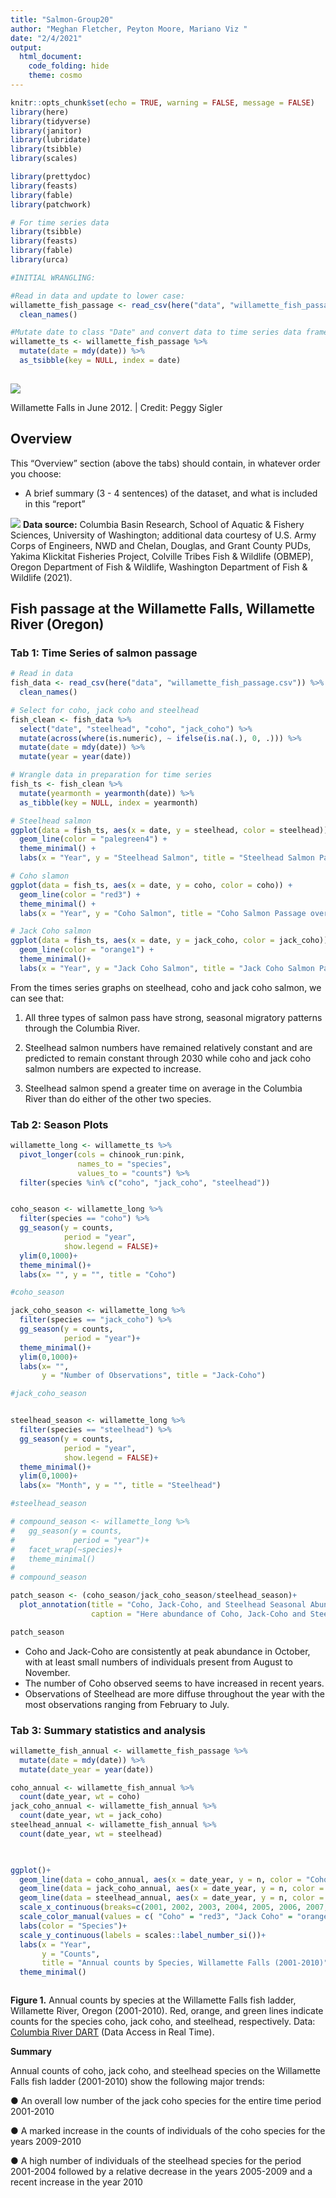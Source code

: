 ```yaml
---
title: "Salmon-Group20"
author: "Meghan Fletcher, Peyton Moore, Mariano Viz "
date: "2/4/2021"
output: 
  html_document:
    code_folding: hide
    theme: cosmo
---
```



```r
knitr::opts_chunk$set(echo = TRUE, warning = FALSE, message = FALSE)
library(here)
library(tidyverse)
library(janitor)
library(lubridate)
library(tsibble)
library(scales)

library(prettydoc)
library(feasts)
library(fable)
library(patchwork)

# For time series data
library(tsibble)
library(feasts)
library(fable)
library(urca)

```


```r
#INITIAL WRANGLING:

#Read in data and update to lower case:
willamette_fish_passage <- read_csv(here("data", "willamette_fish_passage.csv"))%>% 
  clean_names()

#Mutate date to class "Date" and convert data to time series data frame (tsibble):
willamette_ts <- willamette_fish_passage %>% 
  mutate(date = mdy(date)) %>%
  as_tsibble(key = NULL, index = date)
  


```

![](https://higherlogicdownload.s3.amazonaws.com/SAVINGPLACES/UploadedImages/23769d2e-1cf3-4995-b107-58280aeb6b76/Willamette_Falls_Locks/2012_6_20_Willamette_Falls_looking_east___Photo_by_Peggy_Sigler_.jpg)

Willamette Falls in June 2012. | Credit: Peggy Sigler




## Overview
This “Overview” section (above the tabs) should contain, in whatever order you choose:

- A brief summary (3 - 4 sentences) of the dataset, and what is included in this “report”

![](https://www.bpa.gov/efw/image/map-where-we-work.jpg)
**Data source:** Columbia Basin Research, School of Aquatic & Fishery Sciences, University of Washington; additional data courtesy of U.S. Army Corps of Engineers, NWD and Chelan, Douglas, and Grant County PUDs, Yakima Klickitat Fisheries Project, Colville Tribes Fish & Wildlife (OBMEP), Oregon Department of Fish & Wildlife, Washington Department of Fish & Wildlife (2021).



## Fish passage at the Willamette Falls, Willamette River (Oregon) {.tabset}


### Tab 1: Time Series of salmon passage

```r
# Read in data
fish_data <- read_csv(here("data", "willamette_fish_passage.csv")) %>% 
  clean_names()

# Select for coho, jack coho and steelhead
fish_clean <- fish_data %>% 
  select("date", "steelhead", "coho", "jack_coho") %>% 
  mutate(across(where(is.numeric), ~ ifelse(is.na(.), 0, .))) %>% 
  mutate(date = mdy(date)) %>% 
  mutate(year = year(date))
```

```r
# Wrangle data in preparation for time series
fish_ts <- fish_clean %>% 
  mutate(yearmonth = yearmonth(date)) %>% 
  as_tibble(key = NULL, index = yearmonth) 
```

```r
# Steelhead salmon
ggplot(data = fish_ts, aes(x = date, y = steelhead, color = steelhead)) +
  geom_line(color = "palegreen4") +
  theme_minimal() +
  labs(x = "Year", y = "Steelhead Salmon", title = "Steelhead Salmon Passage over Time")
```

```r
# Coho slamon
ggplot(data = fish_ts, aes(x = date, y = coho, color = coho)) +
  geom_line(color = "red3") +
  theme_minimal() +
  labs(x = "Year", y = "Coho Salmon", title = "Coho Salmon Passage over Time")
```

```r
# Jack Coho salmon
ggplot(data = fish_ts, aes(x = date, y = jack_coho, color = jack_coho)) +
  geom_line(color = "orange1") +
  theme_minimal()+
  labs(x = "Year", y = "Jack Coho Salmon", title = "Jack Coho Salmon Passage over Time")
```
From the times series graphs on steelhead, coho and jack coho salmon, we can see that:

1. All three types of salmon pass have strong, seasonal migratory patterns through the Columbia River.

2. Steelhead salmon numbers have remained relatively constant and are predicted to remain constant through 2030 while coho and jack coho salmon numbers are expected to increase.

3. Steelhead salmon spend a greater time on average in the Columbia River than do either of the other two species. 

### Tab 2: Season Plots 


```r
willamette_long <- willamette_ts %>% 
  pivot_longer(cols = chinook_run:pink, 
               names_to = "species", 
               values_to = "counts") %>% 
  filter(species %in% c("coho", "jack_coho", "steelhead"))


coho_season <- willamette_long %>% 
  filter(species == "coho") %>% 
  gg_season(y = counts, 
            period = "year", 
            show.legend = FALSE)+
  ylim(0,1000)+
  theme_minimal()+
  labs(x= "", y = "", title = "Coho")

#coho_season

jack_coho_season <- willamette_long %>% 
  filter(species == "jack_coho") %>% 
  gg_season(y = counts, 
            period = "year")+
  theme_minimal()+
  ylim(0,1000)+
  labs(x= "", 
       y = "Number of Observations", title = "Jack-Coho")

#jack_coho_season


steelhead_season <- willamette_long %>% 
  filter(species == "steelhead") %>% 
  gg_season(y = counts, 
            period = "year", 
            show.legend = FALSE)+
  theme_minimal()+
  ylim(0,1000)+
  labs(x= "Month", y = "", title = "Steelhead") 

#steelhead_season

# compound_season <- willamette_long %>% 
#   gg_season(y = counts, 
#             period = "year")+
#   facet_wrap(~species)+
#   theme_minimal()
# 
# compound_season

patch_season <- (coho_season/jack_coho_season/steelhead_season)+
  plot_annotation(title = "Coho, Jack-Coho, and Steelhead Seasonal Abundance in Willamette Falls \nfrom 2001-2010", 
                  caption = "Here abundance of Coho, Jack-Coho and Steelhead seasonally observed in at Willamette Falls fish ladder \nWillamette, Oregon is displayed. These observations range from 2001-2010.Year is indicated by color.")

patch_season
```


- Coho and Jack-Coho are consistently at peak abundance in October, with at least small numbers of individuals present from August to November. 
- The number of Coho observed seems to have increased in recent years. 
- Observations of Steelhead are more diffuse throughout the year with the most observations ranging from February to July.


### Tab 3: Summary statistics and analysis

```r
willamette_fish_annual <- willamette_fish_passage %>%
  mutate(date = mdy(date)) %>%
  mutate(date_year = year(date)) 

coho_annual <- willamette_fish_annual %>%
  count(date_year, wt = coho)
jack_coho_annual <- willamette_fish_annual %>%
  count(date_year, wt = jack_coho)
steelhead_annual <- willamette_fish_annual %>%
  count(date_year, wt = steelhead)

 

ggplot()+ 
  geom_line(data = coho_annual, aes(x = date_year, y = n, color = "Coho"), size = 0.7) +
  geom_line(data = jack_coho_annual, aes(x = date_year, y = n, color = "Jack Coho"), size = 0.7) +
  geom_line(data = steelhead_annual, aes(x = date_year, y = n, color = "Steelhead"), size = 0.7) +
  scale_x_continuous(breaks=c(2001, 2002, 2003, 2004, 2005, 2006, 2007, 2008, 2009, 2010), limits = c(2001,2010)) + 
  scale_color_manual(values = c( "Coho" = "red3", "Jack Coho" = "orange1", "Steelhead" = "palegreen4"))+
  labs(color = "Species")+
  scale_y_continuous(labels = scales::label_number_si())+
  labs(x = "Year",
       y = "Counts",
       title = "Annual counts by Species, Willamette Falls (2001-2010)") +
  theme_minimal()



```

**Figure 1.** Annual counts by species at the Willamette Falls fish ladder, Willamette
River, Oregon (2001-2010). Red, orange, and green lines indicate counts for the species coho, jack coho, and steelhead, respectively. Data: [Columbia River DART](http://www.cbr.washington.edu/dart/query/adult_graph_text) (Data Access in Real Time).




**Summary**

Annual counts of coho, jack coho, and steelhead species on the Willamette Falls fish ladder (2001-2010) show the following major trends:  

● An overall low number of the jack coho species for the entire time period 2001-2010 

● A marked increase in the counts of individuals of the coho species for the years 2009-2010

● A high number of individuals of the steelhead species for the period 2001-2004 followed by a relative decrease in the years 2005-2009 and a recent increase in the year 2010



